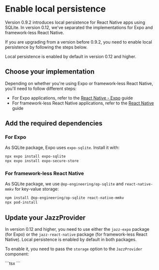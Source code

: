 

# Enable local persistence

Version 0.9.2 introduces local persistence for React Native apps using SQLite. In version 0.12, we've separated the implementations for Expo and framework-less React Native.

If you are upgrading from a version before 0.9.2, you need to enable local persistence by following the steps below.

Local persistence is enabled by default in version 0.12 and higher.

## Choose your implementation

Depending on whether you're using Expo or framework-less React Native, you'll need to follow different steps:

- For Expo applications, refer to the [React Native - Expo](/docs/react-native-expo/project-setup) guide
- For framework-less React Native applications, refer to the [React Native](/docs/react-native/project-setup) guide

## Add the required dependencies

### For Expo

As SQLite package, Expo uses `expo-sqlite`. Install it with:

```bash
npx expo install expo-sqlite
npx expo install expo-secure-store
```

### For framework-less React Native

As SQLite package, we use `@op-engineering/op-sqlite` and `react-native-mmkv` for key-value storage:

```bash
npm install @op-engineering/op-sqlite react-native-mmkv
npx pod-install
```

## Update your JazzProvider

In version 0.12 and higher, you need to use either the `jazz-expo` package (for Expo) or the `jazz-react-native` package (for framework-less React Native). Local persistence is enabled by default in both packages.

To enable it, you need to pass the `storage` option to the `JazzProvider` component:

<CodeGroup>
  ```tsx
  <JazzProvider
    auth={auto}
    storage="sqlite"
    peer="wss://cloud.jazz.tools/?key=you@example.com"
    AccountSchema={MyAppAccount}
  >
    <App />
  </JazzProvider>
  ```
</CodeGroup>

